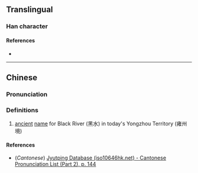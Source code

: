 {{character info/new}}
==Translingual==

===Han character===
{{Han char|rn=85|rad=水|as=12|sn=15|four=36131|canj=EWGF|ids=⿰氵黑}}

====References====
* {{Han ref|kx=0651.010|dkj=18290|dj=1061.130|hdz=31742.070|uh=6F76|ud=28534|bh=E648|bd=58952}}

----

==Chinese==
{{zh-forms}}

===Pronunciation===
{{zh-pron
|m=hēi
|c=hak1
|mc=y
|oc=y
|ma=
|cat=pn
}}

===Definitions===
{{zh-hanzi}}

# [[ancient]] [[name]] for Black River (黑水) in today's Yongzhou Territory (雍州境)

====References====
* (''Cantonese'') [http://www.iso10646hk.net/jp/document/download.jsp Jyutping Database (iso10646hk.net) - Cantonese Pronunciation List (Part 2), p. 144]